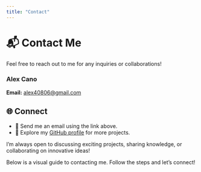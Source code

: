 ```yaml
---
title: "Contact"
---
```


# 📬 Contact Me

Feel free to reach out to me for any inquiries or collaborations!

::: {.callout-note appearance="minimal"}
### Alex Cano
**Email:** [alex40806@gmail.com](mailto:alex40806@gmail.com)
:::

## 🌐 Connect

- 📧 Send me an email using the link above.
- 🚀 Explore my [GitHub profile](https://github.com/Alexkano10) for more projects.

::: {.callout-tip appearance="default"}
I'm always open to discussing exciting projects, sharing knowledge, or collaborating on innovative ideas!
:::

Below is a visual guide to contacting me. Follow the steps and let's connect!

